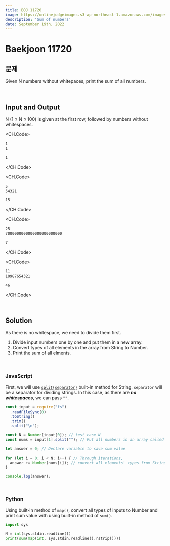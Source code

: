 ```yaml
---
title: BOJ 11720
image: https://onlinejudgeimages.s3-ap-northeast-1.amazonaws.com/images/boj-og.png
description: 'Sum of numbers'
date: September 19th, 2022
---
```



# Baekjoon 11720

## 문제

Given N numbers without whitepaces, print the sum of all numbers.

<br/>

## Input and Output

N (1 ≤ N ≤ 100) is given at the first row, followed by numbers without whitespaces.

<CH.Code>

```bash input1
1
1
```

```bash output1
1
```

</CH.Code>

<CH.Code>

```bash input2
5
54321
```

```bash output2
15
```

</CH.Code>

<CH.Code>

```bash input3
25
7000000000000000000000000
```

```bash output3
7
```

</CH.Code>

<CH.Code>

```bash input4
11
10987654321
```

```bash output4
46
```

</CH.Code>

<br/>

## Solution

As there is no whitespace, we need to divide them first.

1. Divide input numbers one by one and put them in a new array.
2. Convert types of all elements in the array from String to Number.
3. Print the sum of all elments.

<br/>

### JavaScript

First, we will use <a href="https://developer.mozilla.org/en-US/docs/Web/JavaScript/Reference/Global_Objects/String/split" target="_blank"><code>split(separator)</code></a> built-in method for String.
`separator` will be a separator for dividing strings. In this case, as there are **_no whitespaces_**, we can pass `""`.

```js
const input = require("fs")
  .readFileSync(0)
  .toString()
  .trim()
  .split("\n");

const N = Number(input[0]); // test case N
const nums = input[1].split(""); // Put all numbers in an array called nums

let answer = 0; // Declare variable to save sum value

for (let i = 0; i < N; i++) { // Through iterations,
  answer += Number(nums[i]); // convert all elements' types from String to Number and add them up to answer
}

console.log(answer);
```

<br/>

### Python

Using built-in method of `map()`, convert all types of inputs to Number and print sum value with using built-in method of `sum()`.

```py
import sys

N = int(sys.stdin.readline())
print(sum(map(int, sys.stdin.readline().rstrip())))
```

